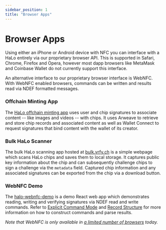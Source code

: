 ```yaml
---
sidebar_position: 1
title: "Browser Apps"
---
```


# Browser Apps

Using either an iPhone or Android device with NFC you can interface with a HaLo entirely via our proprietary browser API. This is supported in Safari, Chrome, Firefox and Opera, however most dapp browsers like MetaMask and Coinbase Wallet do not currently support this interface.

An alternative interface to our proprietary browser interface is WebNFC. With WebNFC enabled browsers, commands can be written and results read via NDEF formatted messages.

### Offchain Minting App

The [HaLo offchain minting app](https://halo.vrfy.ch) uses user and chip signatures to associate content -- like images and videos -- with chips. It uses Arweave to retrieve and store chip records and associated content as well as Wallet Connect to request signatures that bind content with the wallet of its creator.

### Bulk HaLo Scanner

The bulk HaLo scanning app hosted at [bulk.vrfy.ch](https://bulk.vrfy.ch) is a simple webpage which scans HaLo chips and saves them to local storage. It captures public key information about the chip and can subsequently challenge chips to sign a challenge via the `metadata` field. Captured chip information and any associated signatures can be exported from the chip via a download button.

### WebNFC Demo

The [halo-webnfc-demo](https://github.com/kong-org/halo-webnfc-demo) is a demo React web app which demonstrates reading, writing and verifying signatures via NDEF read and write commands. Refer to [Explicit Command Mode](../NDEF/command) and [Record Structure](../NDEF/params) for more information on how to construct commands and parse results.

_Note that WebNFC is only available in [a limited number of browsers](https://developer.mozilla.org/en-US/docs/Web/API/Web_NFC_API) today._